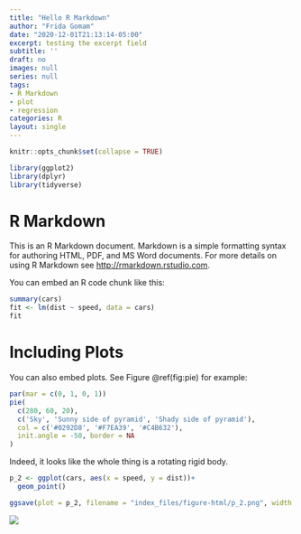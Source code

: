 ```yaml
---
title: "Hello R Markdown"
author: "Frida Gomam"
date: "2020-12-01T21:13:14-05:00"
excerpt: testing the excerpt field
subtitle: ''
draft: no
images: null
series: null
tags:
- R Markdown
- plot
- regression
categories: R
layout: single
---
```



```r
knitr::opts_chunk$set(collapse = TRUE)
```

```r
library(ggplot2)
library(dplyr)
library(tidyverse)
```


# R Markdown

This is an R Markdown document. Markdown is a simple formatting syntax for authoring HTML, PDF, and MS Word documents. For more details on using R Markdown see <http://rmarkdown.rstudio.com>.

You can embed an R code chunk like this:

```r
summary(cars)
fit <- lm(dist ~ speed, data = cars)
fit
```

# Including Plots

You can also embed plots. See Figure \@ref(fig:pie) for example:

```r
par(mar = c(0, 1, 0, 1))
pie(
  c(280, 60, 20),
  c('Sky', 'Sunny side of pyramid', 'Shady side of pyramid'),
  col = c('#0292D8', '#F7EA39', '#C4B632'),
  init.angle = -50, border = NA
)
```






Indeed, it looks like the whole thing is a rotating rigid body.

```r
p_2 <- ggplot(cars, aes(x = speed, y = dist))+
  geom_point()

ggsave(plot = p_2, filename = "index_files/figure-html/p_2.png", width = 4, height = 4)

```


<img src = "/index_files/figure-html/p_2.png" />

